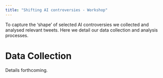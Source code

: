 ```yaml
---
title: "Shifting AI controversies - Workshop"
---
```


To capture the ‘shape’ of selected AI controversies we collected and analysed relevant tweets. Here we detail our data collection and analysis processes.

# Data Collection

Details forthcoming.
